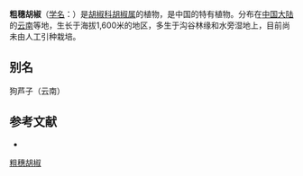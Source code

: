 {{Speciesbox
| name = 粗穗胡椒
| status = 
| status_system = 
| image =
| genus = Piper
| species = tsangyuanense
| authority = P. S. Chen
}}

'''粗穗胡椒'''（[[学名|学名]]：{{lang|la|''Piper tsangyuanense''}}）是[[胡椒科|胡椒科]][[胡椒属|胡椒属]]的植物，是中国的特有植物。分布在[[中国大陆|中国大陆]]的[[云南|云南]]等地，生长于海拔1,600米的地区，多生于沟谷林缘和水旁湿地上，目前尚未由人工引种栽培。

== 别名 ==
狗芦子（云南）

== 参考文献 ==
<div class="references-small">
* {{cite web| url =http://www.bioinfo.cn/db05/KmzwSpecies.php?action=view&id=16972| title =粗穗胡椒| work =《中国高等植物数据库全库》| publisher =中国科学院微生物研究所| author =昆明植物研究所| accessdate =2009-02-25| deadurl =yes| archiveurl =https://web.archive.org/web/20160305003312/http://www.bioinfo.cn/db05/KmzwSpecies.php?action=view&id=16972| archivedate =2016-03-05}}
</div>
{{Taxonbar|from=Q15228218}}

[[Category:胡椒属|粗穗胡椒]]


{{植物小作品}}